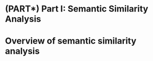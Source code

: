 # (PART\*) Part I: Semantic Similarity Analysis {-}


# Overview of semantic similarity analysis {#chapter1}

